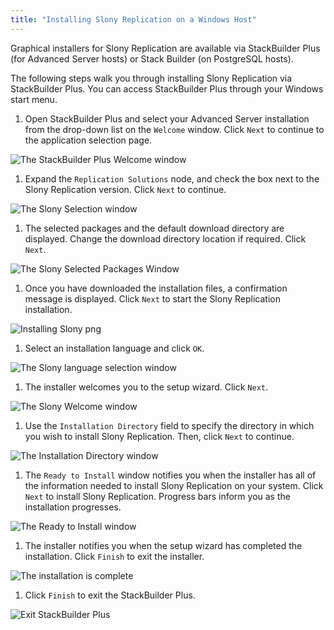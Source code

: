 ```yaml
---
title: "Installing Slony Replication on a Windows Host"
---
```


<div id="using_the_graphical_installer" class="registered_link"></div>

Graphical installers for Slony Replication are available via StackBuilder Plus (for Advanced Server hosts) or Stack Builder (on PostgreSQL hosts).

The following steps walk you through installing Slony Replication via StackBuilder Plus. You can access StackBuilder Plus through your Windows start menu.

1.  Open StackBuilder Plus and select your Advanced Server installation from the drop-down list on the `Welcome` window. Click `Next` to continue to the application selection page.

![The StackBuilder Plus Welcome window](../images/slony_welcome1.png)

1.  Expand the `Replication Solutions` node, and check the box next to the Slony Replication version. Click `Next` to continue.

![The Slony Selection window](../images/Slony_selection_window1.png)

1.  The selected packages and the default download directory are displayed. Change the download directory location if required. Click `Next`.

![The Slony Selected Packages Window](../images/slony_selected_packages3.png)

1.  Once you have downloaded the installation files, a confirmation message is displayed. Click `Next` to start the Slony Replication installation.

![Installing Slony png](../images/sbp_start_installation.png)

1.  Select an installation language and click `OK`.

![The Slony language selection window](../images/slony_language_selection4.png)

1.  The installer welcomes you to the setup wizard. Click `Next`.

![The Slony Welcome window](../images/slony_setup5.png)

1.  Use the `Installation Directory` field to specify the directory in which you wish to install Slony Replication. Then, click `Next` to continue.

![The Installation Directory window](../images/slony_installation_directory.png)

1.  The `Ready to Install` window notifies you when the installer has all of the information needed to install Slony Replication on your system. Click `Next` to install Slony Replication. Progress bars inform you as the installation progresses.

![The Ready to Install window](../images/slony_ready_to_install.png)

1.  The installer notifies you when the setup wizard has completed the installation. Click `Finish` to exit the installer.

![The installation is complete](../images/slony_setup_complete9.png)

1.  Click `Finish` to exit the StackBuilder Plus.

![Exit StackBuilder Plus](../images/installation_is_complete1.png)
